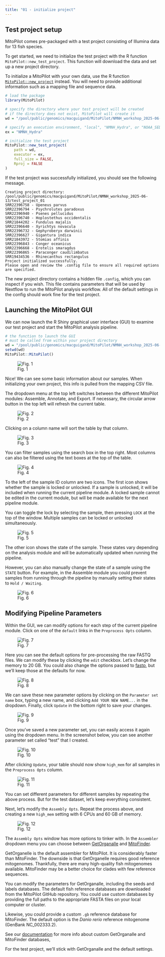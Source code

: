 ```yaml
---
title: "01 - initialize project"
---
```


## Test project setup

MitoPilot comes pre-packaged with a test project consisting of Illumina data for 13 fish species. 

To get started, we need to initialize the test project with the R function `MitoPilot::new_test_project`. This function will download the data and set up a new project directory.

::: {.callout-note}
To initialize a MitoPilot with your own data, use the R function [`MitoPilot::new_project`](https://smithsonian.github.io/MitoPilot/reference/new_project.html) instead. You will need to provide additional information such as a mapping file and sequence data.
:::

```r
# load the package
library(MitoPilot)

# specify the directory where your test project will be created
# if the directory does not exist, MitoPilot will create it
wd = "/pool/public/genomics/macguigand/MitoPilot/NMNH_workshop_2025-06-13/test_project_01"

# specify an execution environment, "local", "NMNH_Hydra", or "NOAA_SEDNA"
ex = "NMNH_Hydra"

# initialize the test project
MitoPilot::new_test_project(
    path = wd,
    executor = ex,
    full_size = FALSE,
    Rproj = FALSE
)
```

If the test project was successfully initialized, you should see the following message.

```
Creating project directory: /pool/public/genomics/macguigand/MitoPilot/NMNH_workshop_2025-06-13/test_project_01
SRR22396758 - Upeneus parvus                                                                                                                                 
SRR22396794 - Psychrolutes paradoxus
SRR22396940 - Psenes pellucidus
SRR22396740 - Hoplostethus occidentalis
SRR21844202 - Fundulus majalis
SRR22396640 - Xyrichtys novacula
SRR22396732 - Gephyroberyx darwinii
SRR22396627 - Gigantura indica
SRR21843972 - Stomias affinis
SRR22396843 - Conger oceanicus
SRR22396668 - Erotelis smaragdus
SRR22396865 - Paraconger caudilimbatus
SRR19434536 - Rhinecanthus rectangulus
Project initialized successfully.
Please open and review the .config file to ensure all required options are specified.
```

The new project directory contains a hidden file `.config`, which you can inspect if you wish. This file contains parameters that will be used by Nextflow to run the MitoPilot analysis workflow. All of the default settings in the config should work fine for the test project.

## Launching the MitoPilot GUI

We can now launch the R Shiny graphical user interface (GUI) to examine our test project and start the MitoPilot analysis pipeline.

```r
# the function to launch the GUI 
# must be called from within your project directory
wd = "/pool/public/genomics/macguigand/MitoPilot/NMNH_workshop_2025-06-13/test_project_01"
setwd(wd)
MitoPilot::MitoPilot()
```
![Fig. 1](/images/01.png)


Nice! We can see some basic information about our samples. When initializing your own project, this info is pulled from the mapping CSV file.

The dropdown menu at the top left switches between the different MitoPilot modules: Assemble, Annotate, and Export. If necessary, the circular arrow button in the top left will refresh the current table.

![Fig. 2](/images/02.png)

Clicking on a column name will sort the table by that column. 

![Fig. 3](/images/03.png)

You can filter samples using the search box in the top right. Most columns can also be filtered using the text boxes at the top of the table.

![Fig. 4](/images/04.png)

To the left of the sample ID column are two icons. The first icon shows whether the sample is locked or unlocked. If a sample is unlocked, it will be included when running the current pipeline module. A locked sample cannot be edited in the current module, but will be made available for the next pipeline module. 

You can toggle the lock by selecting the sample, then pressing `LOCK` at the top of the window. Multiple samples can be locked or unlocked simultaneously.

![Fig. 5](/images/05.png)

The other icon shows the state of the sample. These states vary depending on the analysis module and will be automatically updated when running the pipeline. 

However, you can also manually change the state of a sample using the `STATE` button. For example, in the Assemble module you could prevent samples from running through the pipeline by manually setting their states to `Hold / Waiting`.

![Fig. 6](/images/06.png)

## Modifying Pipeline Parameters

Within the GUI, we can modify options for each step of the current pipeline module. Click on one of the `default` links in the `Preprocess Opts` column.

![Fig. 7](/images/07.png)

Here you can see the default options for pre-processing the raw FASTQ files. We can modify these by clicking the `edit` checkbox. Let's change the memory to 20 GB. You could also change the options passed to [fastp](https://github.com/OpenGene/fastp), but we'll keep those at the defaults for now.

![Fig. 8](/images/08.png)

We can save these new parameter options by clicking on the `Parameter set name` box, typing a new name, and clicking  `Add YOUR NEW NAME...` in the dropdown. Finally, click `Update` in the bottom right to save your changes.

![Fig. 9](/images/09.png)

Once you've saved a new parameter set, you can easily access it again using the dropdown menu. In the screenshot below, you can see another parameter set called "test" that I created.

![Fig. 10](/images/10.png)

After clicking `Update`, your table should now show `high_mem` for all samples in the `Preprocess Opts` column.

![Fig. 11](/images/11.png)

You can set different parameters for different samples by repeating the above process. But for the test dataset, let's keep everything consistent.

Next, let's modify the `Assembly Opts`. Repeat the process above, and creating a new `high_mem` setting with 6 CPUs and 60 GB of memory.

![Fig. 12](/images/12.png)

The `Assembly Opts` window has more options to tinker with. In the `Assembler` dropdown menu you can choose between [GetOrganalle](https://github.com/Kinggerm/GetOrganelle) and [MitoFinder](https://github.com/RemiAllio/MitoFinder). 

GetOrganelle is the default assembler for MitoPilot. It is considerably faster than MitoFinder. The downside is that GetOrganelle requires good reference mitogenomes. Thankfully, there are many high-quality fish mitogenomes available. MitoFinder may be a better choice for clades with few reference sequences.

You can modify the parameters for GetOrganalle, including the seeds and labels databases. The default fish reference databases are downloaded from the MitoPilot GitHub repository. You could use custom databases by providing the full paths to the appropriate FASTA files on your local computer or cluster. 

Likewise, you could provide a custom `.gb` reference database for MitoFinder. The default option is the *Danio rerio* reference mitogenome (GenBank NC_002333.2).

See our [documentation](https://smithsonian.github.io/MitoPilot/articles/custom_dbs.html) for more info about custom GetOrganalle and MitoFinder databases, 

For the test project, we'll stick with GetOrganalle and the default settings.
